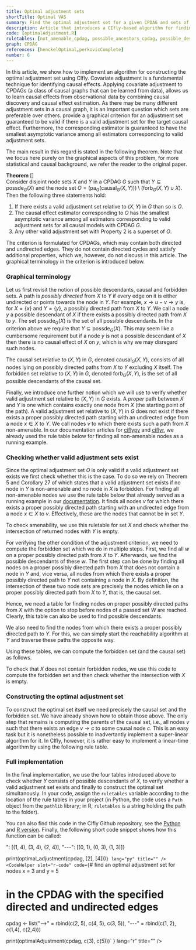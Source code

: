 ```yaml
---
title: Optimal adjustment sets
shortTitle: Optimal VAS
summary: Find the optimal adjustment set for a given CPDAG and sets of treatments and outcome variables. 
description: Article that introduces a CIfly-based algorithm for finding optimal adjustment sets in CPDAGs. 
code: [optimalAdjustment.R]
ruletables: [not_amenable_cpdag, possible_ancestors_cpdag, possible_descendants_cpdag, parents_cpdag]
graph: CPDAG
references: [henckelOptimal,perkovicComplete]
number: 6
---
```



In this article, we show how to implement an algorithm for constructing the
optimal adjustment set using CIfly. Covariate adjustment is a fundamental
technique for identifying causal effects. Applying covariate adjustment to
CPDAGs (a class of causal graphs that can be learned from data), allows us to
learn causal effects from observational data by combining causal discovery and
causal effect estimation. As there may be many different adjustment sets in a
causal graph, it is an important question which sets are preferable over
others. <Reference id="henckelOptimal" format="author(year)"/> provide a
graphical criterion for an adjustment set guaranteed to be valid if there is a
valid adjustment set for the target causal effect. Furthermore, the
corresponding estimator is guaranteed to have the smallest asymptotic variance
among all estimators corresponding to valid adjustment sets. 

The main result in this regard is stated in the following theorem. Note that we focus here purely on the graphical aspects of this problem, for more statistical and causal background, we refer the reader to the original paper.


**Theorem** [<Reference id="henckelOptimal" format="author(year)"/>]    
Consider disjoint node sets $X$ and $Y$ in a CPDAG $G$ such that $Y \subseteq \mathrm{possde}_G(X)$ and the node set $O=\left(\mathrm{pa}_G(\mathrm{causal}_G(X,Y))\right) \setminus (\mathrm{forb}_G(X,Y) \cup X).$ Then the following three statements hold:
1. If there exists a valid adjustment set relative to $(X,Y)$ in $G$ than so is $O$.
2. The causal effect estimator corresponding to $O$ has the smallest asymptotic variance among all estimators corresponding to valid adjustment sets for all causal models with CPDAG $G$.
3. Any other valid adjustment set with Property 2 is a superset of $O$.

The criterion is formulated for CPDAGs, which may contain both directed and undirected edges. They do not contain directed cycles and satisfy additional properties, which we, however, do not discuss in this article. The graphical terminology in the criterion is introduced below. 


### Graphical terminology
Let us first revisit the notion of possible descendants, causal and forbidden sets. A path is *possibly directed* from $X$ to $Y$ if every edge on it is either undirected or points towards the node in $Y$. For example, $x \rightarrow u - v \rightarrow y$ is, for $X = \{x\}$ and $Y = \{y\}$, a possibly directed path from $X$ to $Y$. We call a node $y$ a possible descendant of $X$ if there exists a possibly directed path from $X$ to $y$. The set $\mathrm{possde}_G(X)$ is the set of all possible descendants. In the criterion above we require that $Y \subseteq \mathrm{possde}_G(X)$. This may seem like a cumbersome requirement but if a node $y$ is not a possible descendant of $X$ then there is no causal effect of $X$ on $y$, which is why we may disregard such nodes. 

The causal set relative to $(X,Y)$ in $G$, denoted $\mathrm{causal}_G(X,Y)$, consists of all nodes lying on possibly directed paths from $X$ to $Y$ excluding $X$ itself. The forbidden set relative to $(X,Y)$ in $G$, denoted $\mathrm{forb}_G(X,Y)$, is the set of all possible descendants of the causal set. 

Finally, we introduce one further notion which we will use to verify whether valid adjustment set relative to $(X,Y)$ in $G$ exists. A *proper* path between $X$ and $Y$ is one which contains exactly one node from $X$ (the starting point of the path). A valid adjustment set relative to $(X,Y)$ in $G$ does not exist if there exists a proper possibly directed path starting with an undirected edge from a node $x \in X$ to $Y$. We call nodes $v$ to which there exists such a path from $X$ non-amenable. In our documentation articles for [ciflypy](/docs/ciflypy/) and [ciflyr](/docs/ciflyr/), we already used the rule table below for finding all non-amenable nodes as a running example.

### Checking whether valid adjustment sets exist
Since the optimal adjustment set $O$ is only valid if a valid adjustment set exists we first check whether this is the case. To do so we rely on Theorem 5 and Corollary 27 of <Reference id="perkovicComplete" format="author(year)"/> which states that a valid adjustment set exists if no node in $Y$ is non-amenable and no node in $X$ is forbidden. For finding all non-amenable nodes we use the rule table below that already served as a running example in our [documentation](/docs/ruletables/). It finds all nodes $v$ for which there exists a proper possibly directed path starting with an undirected edge from a node $x \in X$ to $v$. Effectively, these are the nodes that cannot be in set $Y$.  

<Ruletable id="not_amenable_cpdag" withHeader={true}/>

To check amenability, we use this ruletable for set $X$ and check whether the intersection of returned nodes with $Y$ is empty. 

For verifying the other condition of the adjustment criterion, we need to compute the forbidden set which we do in multiple steps. First, we find all $w$ on a proper possibly directed path from $X$ to $Y$. Afterwards, we find the possible descendants of these $w$. The first step can be done by finding all nodes on a proper possibly directed path from $X$ that does not contain a node in $Y$ and, vice versa, all nodes from which there exists a proper possibly directed path to $Y$ not containing a node in $X$. By definition, the intersection of these two node sets are precisely the nodes which lie on a proper possibly directed path from $X$ to $Y$, that is, the causal set. 

Hence, we need a table for finding nodes on proper possibly directed paths from $X$ with the option to stop before nodes of a passed set $W$ are reached. Clearly, this table can also be used to find possible descendants. 

<Ruletable id="possible_descendants_cpdag" withHeader={true}/>

We also need to find the nodes from which there exists a proper possibly directed path to $Y$. For this, we can simply start the reachability algorithm at $Y$ and traverse these paths the opposite way. 

<Ruletable id="possible_ancestors_cpdag" withHeader={true}/>

Using these tables, we can compute the forbidden set (and the causal set) as follows.

<CodeSwitcher>
<CodeHelper slot="python-code" code={
`anc = cf.reach(cpdag, {"X": Y, "W": X}, "./possible_ancestors_cpdag.txt")
des = cf.reach(cpdag, {"X": X, "W": []}, "./possible_descendants_cpdag.txt")
cn = set(anc).intersection(des)
forb = cf.reach(cpdag, {"X": cn}, "./possible_descendants_cpdag.txt")`
} lang="py" title="" />
<CodeHelper slot="r-code" code={
`anc <- reach(cpdag, list("X" = Y, "W" = X), "./possible_ancestors_cpdag.txt")
des <- reach(cpdag, list("X" = X, "W" = c()), "./possible_descendants_cpdag.txt")
cn <- intersect(anc, des)
forb <- reach(cpdag, list("X" = cn), "./possible_descendants_cpdag.txt")`
} lang="r" title="" />
</CodeSwitcher>

To check that $X$ does not contain forbidden nodes, we use this code to compute the forbidden set and then check whether the intersection with $X$ is empty. 

### Constructing the optimal adjustment set
To construct the optimal set itself we need precisely the causal set and the forbidden set. We have already shown how to obtain those above. The only step that remains is computing the parents of the causal set, i.e., all nodes $v$ such that there exists an edge $v \rightarrow c$ to some causal node $c$. This  is an easy task but it is nonetheless possible to inadvertantly implement a super-linear algorithm for it. In CIfly, however, it is rather easy to implement a linear-time algorithm by using the following rule table. 

<Ruletable id="parents_cpdag" withHeader={true}/>

### Full implementation
In the final implementation, we use the four tables introduced above to check whether $Y$ consists of possible descendants of $X$, to verify whether a valid adjustment set exists and finally to construct the optimal set simultanously. In your code, assign the ```ruletables``` variable according to the location of the rule tables in your project (in Python, the code uses a ```Path``` object from the ```pathlib``` library; in R, ```ruletables``` is a string holding the path to the folder).

<CodeSwitcher>
	<ExampleCode slot="python-code" id="optimal_adjustment.py"/>
	<ExampleCode slot="r-code" id="optimalAdjustment.R"/>
</CodeSwitcher>

You can also find this code in the CIfly Github repository, see the [Python](https://github.com/mwien/CIfly/blob/main/examples/ciflypy-examples/ciflypy_examples/optimal_adjustment.py) and [R version](https://github.com/mwien/CIfly/blob/main/examples/ciflyr-examples/R/optimalAdjustment.R). Finally, the following short code snippet shows how this function can be called:

<CodeSwitcher>
<CodeHelper slot="python-code" code={
`# find an optimal adjustment set for nodes x = 2 and y = 4
# in the CPDAG with the specified directed and undirected edges
cpdag = {"-->": [(1, 4), (3, 4), (2, 4)], "---": [(0, 1), (0, 3), (1, 3)]}

print(optimal_adjustment(cpdag, [2], [4]))`
} lang="py" title="" />
<CodeHelper slot="r-code" code={
`# find an optimal adjustment set for nodes x = 3 and y = 5
# in the CPDAG with the specified directed and undirected edges
cpdag <- list("-->" = rbind(c(2, 5), c(4, 5), c(3, 5)), "---" = rbind(c(1, 2), c(1,4), c(2,4)))

print(optimalAdjustment(cpdag, c(3), c(5)))`
} lang="r" title="" />
</CodeSwitcher>
